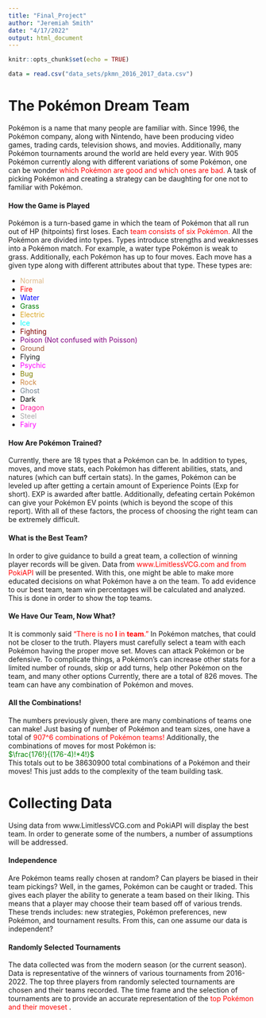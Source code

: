 ```yaml
---
title: "Final_Project"
author: "Jeremiah Smith"
date: "4/17/2022"
output: html_document
---
```


```r
knitr::opts_chunk$set(echo = TRUE)
```

```r
data = read.csv("data_sets/pkmn_2016_2017_data.csv")

```

# The Pokémon Dream Team

Pokémon is a name that many people are familiar with. Since 1996, the Pokémon company, along with Nintendo, have been producing video games, trading cards, television shows, and movies. Additionally, many Pokémon tournaments around the world are held every year. With 905 Pokémon currently along with different variations of some Pokémon, one can be wonder <span style="color:red"> which Pokémon are good and which ones are bad. </span> A task of picking Pokémon and creating a strategy can be daughting for one not to familiar with Pokémon. 

#### How the Game is Played

Pokémon is a turn-based game in which the team of Pokémon that all run out of HP (hitpoints) first loses. Each <span style="color:red"> team consists of six Pokémon.</span>  All the Pokémon are divided into types. Types introduce strengths and weaknesses into a Pokémon match. For example, a water type Pokémon is weak to grass. Additionally, each Pokémon has up to four moves. Each move has a given type along with different attributes about that type. 
These types are:

- <span style="color:burlywood"> Normal </span> 
- <span style="color:red"> Fire </span>
- <span style="color:blue"> Water </span>
- <span style="color:green"> Grass </span>
- <span style="color:goldenrod"> Electric </span>
- <span style="color:aqua"> Ice </span>
- <span style="color:maroon"> Fighting </span>
- <span style="color:purple"> Poison (Not confused with Poisson) </span>
- <span style="color:sienna"> Ground </span>
- <span style="color:mediumorchild"> Flying </span>
- <span style="color:magenta"> Psychic </span>
- <span style="color:olive"> Bug </span>
- <span style="color:peru"> Rock </span>
- <span style="color:slategrey"> Ghost </span>
- <span style="color:black"> Dark </span>
- <span style="color:deeppink"> Dragon </span>
- <span style="color:darkgray"> Steel </span>
- <span style="color:fuchsia"> Fairy </span>

#### How Are Pokémon Trained?

Currently, there are 18 types that a Pokémon can be. In addition to types, moves, and move stats, each Pokémon has different abilities, stats, and natures (which can buff certain stats). In the games, Pokémon can be leveled up after getting a certain amount of Experience Points (Exp for short). EXP is awarded after battle. Additionally, defeating certain Pokémon can give your Pokémon EV points (which is beyond the scope of this report). With all of these factors, the process of choosing the right team can be extremely difficult. 

#### What is the Best Team?

In order to give guidance to build a great team, a collection of winning player records will be given. Data from <span style="color:red"> www.LimitlessVCG.com and from PokiAPI </span> will be presented. With this, one might be able to make more educated decisions on what Pokémon have a on the team. To add evidence to our best team, team win percentages will be calculated and analyzed. This is done in order to show the top teams.

#### We Have Our Team, Now What?

It is commonly said <span style="color:red">  "There is no **I** in **team**." </span> In Pokémon matches, that could not be closer to the truth. Players must carefully select a team with each Pokémon having the proper move set. Moves can attack Pokémon or be defensive. To complicate things, a Pokémon's can increase other stats for a limited number of rounds, skip or add turns, help other Pokémon on the team, and many other options Currently, there are a total of 826 moves. The team can have any combination of Pokémon and moves.

#### All the Combinations!

The numbers previously given, there are many combinations of teams one can make! Just basing of number of Pokémon and team sizes, one have a total of <span style="color:red"> 907^6 combinations of Pokémon teams!</span> Additionally, the combinations of moves for most Pokémon is: <br> 
<span style="color:green"> $\frac{176!}{(176-4)!*4!}$ </span> 
<br>
This totals out to be 38630900 total combinations of a Pokémon and their moves! This just adds to the complexity of the team building task.

# Collecting Data 
Using data from www.LimitlessVCG.com and PokiAPI will display the best team. In order to generate some of the numbers, a number of assumptions will be addressed. 

#### Independence 
Are Pokémon teams really chosen at random? Can players be biased in their team pickings? Well, in the games, Pokémon can be caught or traded. This gives each player the ability to generate a team based on their liking. This means that a player may choose their team based off of various trends. These trends includes: new strategies, Pokémon preferences, new Pokémon, and tournament results. From this, can one assume our data is independent?

#### Randomly Selected Tournaments
The data collected was from the modern season (or the current season). Data is representative of the winners of various tournaments from 2016-2022. The top three players from randomly selected tournaments are chosen and their teams recorded. The time frame and the selection of tournaments are to provide an accurate representation of the <span style="color:red"> top Pokémon and their moveset </span>.

